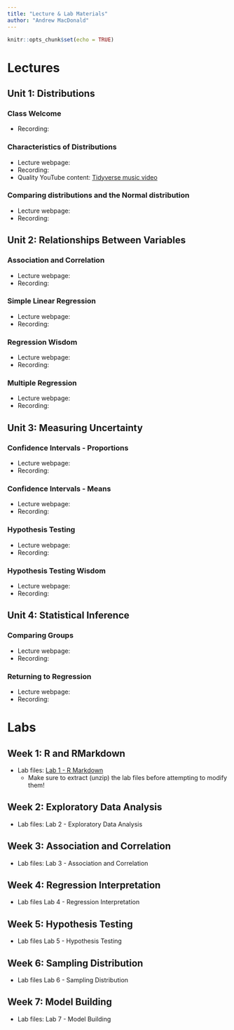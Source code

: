```yaml
---
title: "Lecture & Lab Materials"
author: "Andrew MacDonald"
---
```


```r
knitr::opts_chunk$set(echo = TRUE)
```

# Lectures

## Unit 1: Distributions

### Class Welcome

* Recording: 

### Characteristics of Distributions

* Lecture webpage: 
* Recording: 
* Quality YouTube content: [Tidyverse music video](https://www.youtube.com/watch?v=p8Py9C8iq2s&ab_channel=TheRaf)

### Comparing distributions and the Normal distribution

* Lecture webpage: 
* Recording: 

## Unit 2: Relationships Between Variables

### Association and Correlation

* Lecture webpage: 
* Recording: 

### Simple Linear Regression

* Lecture webpage: 
* Recording:

### Regression Wisdom

* Lecture webpage:
* Recording:

### Multiple Regression

* Lecture webpage: 
* Recording: 

## Unit 3: Measuring Uncertainty

### Confidence Intervals - Proportions

* Lecture webpage: 
* Recording: 

### Confidence Intervals - Means

* Lecture webpage: 
* Recording: 

### Hypothesis Testing

* Lecture webpage: 
* Recording: 

### Hypothesis Testing Wisdom

* Lecture webpage: 
* Recording: 

## Unit 4: Statistical Inference

### Comparing Groups

* Lecture webpage: 
* Recording: 

### Returning to Regression

* Lecture webpage: 
* Recording: 

# Labs

## Week 1: R and RMarkdown

* Lab files: [Lab 1 - R Markdown](labs/wk1/lab1.zip)
  + Make sure to extract (unzip) the lab files before attempting to modify them!

## Week 2: Exploratory Data Analysis

* Lab files: Lab 2 - Exploratory Data Analysis

## Week 3: Association and Correlation

* Lab files: Lab 3 - Association and Correlation

## Week 4: Regression Interpretation

* Lab files Lab 4 - Regression Interpretation

## Week 5: Hypothesis Testing

* Lab files Lab 5 - Hypothesis Testing

## Week 6: Sampling Distribution

* Lab files Lab 6 - Sampling Distribution

## Week 7: Model Building

* Lab files: Lab 7 - Model Building